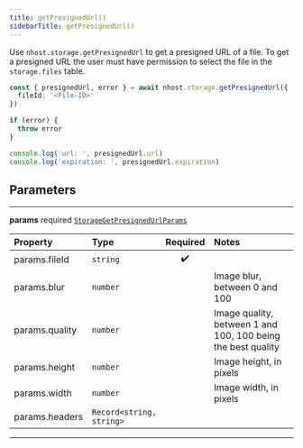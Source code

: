 ```yaml
---
title: getPresignedUrl()
sidebarTitle: getPresignedUrl()
---
```


Use `nhost.storage.getPresignedUrl` to get a presigned URL of a file. To get a presigned URL the user must have permission to select the file in the `storage.files` table.

```ts
const { presignedUrl, error } = await nhost.storage.getPresignedUrl({
  fileId: '<File-ID>'
})

if (error) {
  throw error
}

console.log('url: ', presignedUrl.url)
console.log('expiration: ', presignedUrl.expiration)
```

## Parameters

---

**<span className="parameter-name">params</span>** <span className="optional-status">required</span> [`StorageGetPresignedUrlParams`](/reference/javascript/storage/types/storage-get-presigned-url-params)

| Property                                                                                   | Type                                      | Required | Notes                                                        |
| :----------------------------------------------------------------------------------------- | :---------------------------------------- | :------: | :----------------------------------------------------------- |
| <span className="parameter-name"><span className="light-grey">params.</span>fileId</span>  | <code>string</code>                       |    ✔️    |                                                              |
| <span className="parameter-name"><span className="light-grey">params.</span>blur</span>    | <code>number</code>                       |          | Image blur, between 0 and 100                                |
| <span className="parameter-name"><span className="light-grey">params.</span>quality</span> | <code>number</code>                       |          | Image quality, between 1 and 100, 100 being the best quality |
| <span className="parameter-name"><span className="light-grey">params.</span>height</span>  | <code>number</code>                       |          | Image height, in pixels                                      |
| <span className="parameter-name"><span className="light-grey">params.</span>width</span>   | <code>number</code>                       |          | Image width, in pixels                                       |
| <span className="parameter-name"><span className="light-grey">params.</span>headers</span> | <code>Record&lt;string, string&gt;</code> |          |                                                              |

---
